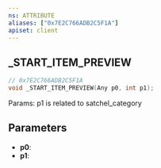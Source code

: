 ```yaml
---
ns: ATTRIBUTE
aliases: ["0x7E2C766ADB2C5F1A"]
apiset: client
---
```

## _START_ITEM_PREVIEW

```c
// 0x7E2C766ADB2C5F1A
void _START_ITEM_PREVIEW(Any p0, int p1);
```

Params: p1 is related to satchel_category

## Parameters
* **p0**:
* **p1**: